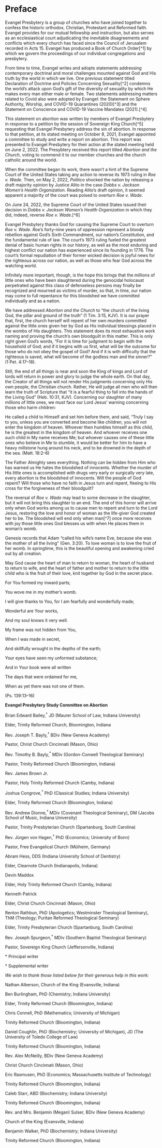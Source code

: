 # Preface {-}

Evangel Presbytery is a group of churches who have joined together to confess the historic orthodox, Christian, Protestant and Reformed faith. Evangel provides for our mutual fellowship and instruction, but also serves as an ecclesiastical court adjudicating the inevitable disagreements and conflicts which every church has faced since the Council of Jerusalem recorded in Acts 15. Evangel has produced a Book of Church Order[^1] by which we govern the proceedings of our individual congregations and presbytery.

From time to time, Evangel writes and adopts statements addressing contemporary doctrinal and moral challenges mounted against God and His truth by the world in which we live. One previous statement titled Declaration of Doctrine and Policies Concerning Sexuality[^2] condemns the world's attack upon God's gift of the diversity of sexuality by which He makes every man either male or female. Two statements addressing matters related to Covid also were adopted by Evangel: the Statement on Sphere Authority, Worship, and COVID-19 Quarantines (2020)[^3] and the Statement on Conscience and COVID-19 Vaccine Mandates (2021).[^4]

This statement on abortion was written by members of Evangel Presbytery in response to a petition by the session of Sovereign King Church[^5] requesting that Evangel Presbytery address the sin of abortion. In response to that petition, at its stated meeting on October 8, 2021, Evangel appointed a committee to study and write a report on abortion. This report was presented to Evangel Presbytery for their action at the stated meeting held on June 2, 2022. The Presybtery received this report titled *Abortion and the Church*, voting to commend it to our member churches and the church catholic around the world.

When the committee began its work, there wasn't a hint of the Supreme Court of the United States taking any action to reverse its 1973 ruling in *Roe v. Wade*. Then, on May 2, 2022, *Politico* shocked the nation by releasing a draft majority opinion by Justice Alito in the case *Dobbs v. Jackson Women's Health Organization*. Reading Alito's draft opinion, it seemed apparent a majority of the court was poised to overturn *Roe v. Wade*.

On June 24, 2022, the Supreme Court of the United States issued their decision in *Dobbs v. Jackson Women's Health Organization* in which they did, indeed, reverse *Roe v. Wade*.[^6]

Evangel Presbytery thanks God for causing the Supreme Court to overturn *Roe v. Wade*. *Roe*'s forty-nine years of oppression represent a bloody rebellion against God's Sixth Commandment, our nation's Constitution, and the fundamental rule of law. The court's 1973 ruling fueled the greatest denial of basic human rights in our history, as well as the most enduring and highest conflict our nation has experienced since its founding in 1776. The court's formal repudiation of their former wicked decision is joyful news for the righteous across our nation, as well as those who fear God across the watching world.

Infinitely more important, though, is the hope this brings that the millions of little ones who have been slaughtered during the genocidal holocaust perpetrated against this class of defenseless persons may finally be recognized and mourned as victims of murder, so that, in time, our nation may come to full repentance for this bloodshed we have committed individually and as a nation.

We have addressed *Abortion and the Church* to "the church of the living God, the pillar and ground of the truth" (1 Tim. 3:15, KJV). It is our prayer that, first, the church herself will repent of her own murders committed against the little ones given her by God as His individual blessings placed in the wombs of His daughters. This statement does its most exhaustive work naming and proving the church's own bloodguilt in this matter. This is only right given God's words, "For it is time for judgment to begin with the household of God; and if it begins with us first, what will be the outcome for those who do not obey the gospel of God? And if it is with difficulty that the righteous is saved, what will become of the godless man and the sinner?" (1 Pet. 4:17--18).

Still, the end of all things is near and soon the King of kings and Lord of lords will return in power and glory to judge the whole earth. On that day, the Creator of all things will not render His judgments concerning only His own people, the Christian church. Rather, He will judge all men who will then learn the truth of Scripture that "it is a fearful thing to fall into the hands of the Living God" (Heb. 10:31, KJV). Concerning our slaughter of many millions of little ones, we must face our Lord Jesus' warning concerning those who harm children:

He called a child to Himself and set him before them, and said, "Truly I say to you, unless you are converted and become like children, you will not enter the kingdom of heaven. Whoever then humbles himself as this child, he is the greatest in the kingdom of heaven. And whoever receives one such child in My name receives Me; but whoever causes one of these little ones who believe in Me to stumble, it would be better for him to have a heavy millstone hung around his neck, and to be drowned in the depth of the sea. (Matt. 18:2--6)

The Father Almighty sees everything. Nothing can be hidden from Him who has warned us He hates the bloodshed of innocents. Whether the murder of His little ones is accomplished with drugs very early or surgically very late, every abortion is the bloodshed of innocents. Will the people of God repent? Will those who have no faith in Jesus turn and repent, fleeing to His cross for the forgiveness of their bloodguilt?

The reversal of *Roe v. Wade* may lead to some decrease in the slaughter, but it will not bring this slaughter to an end. The end of this horror will arrive only when God works among us to cause men to repent and turn to the Lord Jesus, restoring the love and honor of woman as the life-giver God created her to be. The bloodshed will end only when man[^7] once more receives with joy those little ones God blesses us with when He places them in woman's womb.

Genesis records that Adam "called his wife's name Eve, because she was the mother of all the living" (Gen. 3:20). To love woman is to love the fruit of her womb. In springtime, this is the beautiful opening and awakening cried out by all creation.

May God cause the heart of man to return to woman, the heart of husband to return to wife, and the heart of father and mother to return to the little child who is the fruit of their love, knit together by God in the secret place.

For You formed my inward parts;

You wove me in my mother's womb.

I will give thanks to You, for I am fearfully and wonderfully made;

Wonderful are Your works,

And my soul knows it very well.

My frame was not hidden from You,

When I was made in secret,

And skillfully wrought in the depths of the earth;

Your eyes have seen my unformed substance;

And in Your book were all written

The days that were ordained for me,

When as yet there was not one of them.

(Ps. 139:13--16)

**Evangel Presbytery Study Committee on Abortion**

Brian Edward Bailey,^†^ JD (Maurer School of Law, Indiana University)

Elder, Trinity Reformed Church, Bloomington, Indiana

Rev. Joseph T. Bayly,^†^ BDiv (New Geneva Academy)

Pastor, Christ Church Cincinnati (Mason, Ohio)

Rev. Timothy B. Bayly,^\*^ MDiv (Gordon-Conwell Theological Seminary)

Pastor, Trinity Reformed Church (Bloomington, Indiana)

Rev. James Brown Jr.

Pastor, Holy Trinity Reformed Church (Camby, Indiana)

Joshua Congrove,^\*^ PhD (Classical Studies; Indiana University)

Elder, Trinity Reformed Church (Bloomington, Indiana)

Rev. Andrew Dionne,^†^ MDiv (Covenant Theological Seminary), DM (Jacobs School of Music, Indiana University)

Pastor, Trinity Presbyterian Church (Spartanburg, South Carolina)

Rev. Jürgen von Hagen,^†^ PhD (Economics; University of Bonn)

Pastor, Free Evangelical Church (Mülheim, Germany)

Abram Hess, DDS (Indiana University School of Dentistry)

Elder, Clearnote Church (Indianapolis, Indiana)

Devin Maddox

Elder, Holy Trinity Reformed Church (Camby, Indiana)

Kenneth Patrick

Elder, Christ Church Cincinnati (Mason, Ohio)

Renton Rathbun, PhD (Apologetics; Westminster Theological Seminary), ThM (Theology; Puritan Reformed Theological Seminary)

Elder, Trinity Presbyterian Church (Spartanburg, South Carolina)

Rev. Joseph Spurgeon,^†^ MDiv (Southern Baptist Theological Seminary)

Pastor, Sovereign King Church (Jeffersonville, Indiana)

\* Principal writer

† Supplemental writer

*We wish to thank those listed below for their generous help in this work:*

Nathan Alberson, Church of the King (Evansville, Indiana)

Ben Burlingham, PhD (Chemistry; Indiana University)

Elder, Trinity Reformed Church (Bloomington, Indiana)

Chris Connell, PhD (Mathematics; University of Michigan)

Trinity Reformed Church (Bloomington, Indiana)

Daniel Coughlin, PhD (Biochemistry; University of Michigan), JD (The University of Toledo College of Law)

Trinity Reformed Church (Bloomington, Indiana)

Rev. Alex McNeilly, BDiv (New Geneva Academy)

Christ Church Cincinnati (Mason, Ohio)

Eric Rasmusen, PhD (Economics; Massachusetts Institute of Technology)

Trinity Reformed Church (Bloomington, Indiana)

Caleb Starr, ABD (Biochemistry; Indiana University)

Trinity Reformed Church (Bloomington, Indiana)

Rev. and Mrs. Benjamin (Megan) Sulser, BDiv (New Geneva Academy)

Church of the King (Evansville, Indiana)

Benjamin Walker, PhD (Biochemistry; Indiana University)

Trinity Reformed Church (Bloomington, Indiana)
